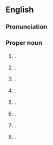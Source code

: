 ==English==
{{wikipedia}}

===Pronunciation===
{{rfp|en|Some of these have different pronunciations, and none are like the French ''Montpellier''}}

===Proper noun===
{{en-proper noun}}

# {{place|en|capital city|s/Vermont|and the county seat|of|county/Washington County}}.
# {{place|en|area|of|city/Brighton|c/England}}.
# {{place|en|city|s/Idaho}}.
# {{place|en|city|s/Indiana}}.
# {{place|en|city|s/North Dakota}}.
# {{place|en|village|s/Louisiana}}.
# {{place|en|village|s/Ohio}}.
# {{place|en|village|county/County [[Limerick]]|c/Ireland}}.